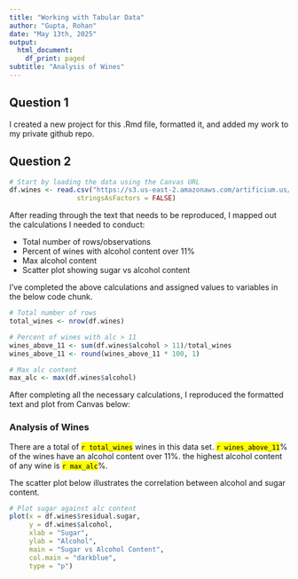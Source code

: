 ---
title: "Working with Tabular Data"
author: "Gupta, Rohan"
date: "May 13th, 2025"
output:
  html_document:
    df_print: paged
subtitle: "Analysis of Wines"
---

## Question 1

I created a new project for this .Rmd file, formatted it, and added my work to my private github repo.


## Question 2

```{r q2_loadCSV, echo=FALSE}
# Start by loading the data using the Canvas URL
df.wines <- read.csv("https://s3.us-east-2.amazonaws.com/artificium.us/datasets/whitewines.csv",
                 stringsAsFactors = FALSE)
```

After reading through the text that needs to be reproduced, I mapped out the calculations I needed to conduct:

-   Total number of rows/observations
-   Percent of wines with alcohol content over 11%
-   Max alcohol content 
-   Scatter plot showing sugar vs alcohol content

I've completed the above calculations and assigned values to variables in the below code chunk.

```{r q2_calculcations, echo=FALSE}
# Total number of rows
total_wines <- nrow(df.wines)

# Percent of wines with alc > 11
wines_above_11 <- sum(df.wines$alcohol > 11)/total_wines
wines_above_11 <- round(wines_above_11 * 100, 1)

# Max alc content 
max_alc <- max(df.wines$alcohol)
```


After completing all the necessary calculations, I reproduced the formatted text and plot from Canvas below: 



### **Analysis of Wines**

There are a total of <mark>`r total_wines`</mark> wines in this data set. <mark>`r wines_above_11`</mark>% of the wines have an alcohol content over 11%. the highest alcohol content of any wine is <mark>`r max_alc`</mark>%. 

The scatter plot below illustrates the correlation between alcohol and sugar content. 

```{r q2_plot, echo=FALSE}
# Plot sugar against alc content
plot(x = df.wines$residual.sugar,
     y = df.wines$alcohol,
     xlab = "Sugar",
     ylab = "Alcohol",
     main = "Sugar vs Alcohol Content",
     col.main = "darkblue",
     type = "p")
```

